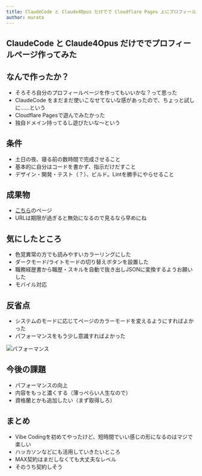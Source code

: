 ```yaml
---
title: ClaudeCode と Claude4Opus だけでで Cloudflare Pages 上にプロフィールページ作ってみた
author: murata
---
```



<Author frontmatter={frontmatter} />

## ClaudeCode と Claude4Opus だけででプロフィールページ作ってみた

## なんで作ったか？

- そろそろ自分のプロフィールページを作ってもいいかな？って思った
- ClaudeCode をまだまだ使いこなせてないな感があったので、ちょっと試しに……という
- Cloudflare Pagesで遊んでみたかった
- 独自ドメイン持ってるし遊びたいな〜という

## 条件

- 土日の夜、寝る前の数時間で完成させること
- 基本的に自分はコードを書かず、指示だけだすこと
- デザイン・開発・テスト（？）、ビルド。Lintを勝手にやらせること

## 成果物

- [こちら](https://tinyurl.com/22k83a42)のページ
- URLは期限が過ぎると無効になるので見るなら早めにね

## 気にしたところ

- 色覚異常の方でも読みやすいカラーリングにした
- ダークモード/ライトモードの切り替えボタンを設置した
- 職務経歴書から職歴・スキルを自動で抜き出しJSONに変換するようお願いした
- モバイル対応

## 反省点

- システムのモードに応じてページのカラーモードを変えるようにすればよかった
- パフォーマンスをもう少し意識すればよかった

![パフォーマンス](<img/score.png>)

## 今後の課題

- パフォーマンスの向上
- 内容をもっと濃くする（薄っぺらい人生なので）
- 資格蘭とかも追加したい（まず取得しろ）

## まとめ

- Vibe Codingを初めてやったけど、短時間でいい感じの形になるのはマジで楽しい
- ハッカソンなどにも活用していきたいところ
- MAX契約はまだしなくても大丈夫なレベル
- そのうち契約しそう
